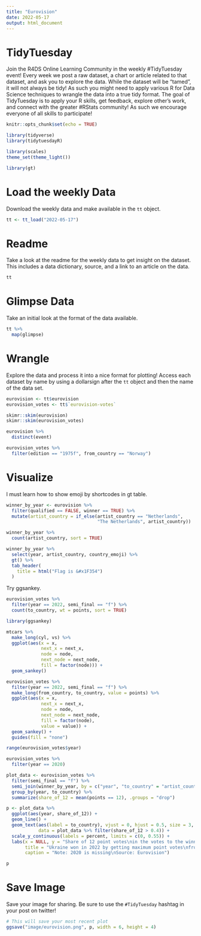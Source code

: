 ```yaml
---
title: "Eurovision"
date: 2022-05-17
output: html_document
---
```


# TidyTuesday

Join the R4DS Online Learning Community in the weekly #TidyTuesday event!
Every week we post a raw dataset, a chart or article related to that dataset, and ask you to explore the data.
While the dataset will be “tamed”, it will not always be tidy! As such you might need to apply various R for Data Science techniques to wrangle the data into a true tidy format.
The goal of TidyTuesday is to apply your R skills, get feedback, explore other’s work, and connect with the greater #RStats community!
As such we encourage everyone of all skills to participate!

```r

knitr::opts_chunk$set(echo = TRUE)

library(tidyverse)
library(tidytuesdayR)

library(scales)
theme_set(theme_light())

library(gt)
```

# Load the weekly Data

Download the weekly data and make available in the `tt` object.

```r

tt <- tt_load("2022-05-17")

```


# Readme

Take a look at the readme for the weekly data to get insight on the dataset.
This includes a data dictionary, source, and a link to an article on the data.

```r

tt

```


# Glimpse Data

Take an initial look at the format of the data available.

```r

tt %>% 
  map(glimpse)

```

# Wrangle

Explore the data and process it into a nice format for plotting! Access each dataset by name by using a dollarsign after the `tt` object and then the name of the data set.

```r

eurovision <- tt$eurovision
eurovision_votes <- tt$`eurovision-votes`

skimr::skim(eurovision)
skimr::skim(eurovision_votes)

eurovision %>% 
  distinct(event)

eurovision_votes %>% 
  filter(edition == "1975f", from_country == "Norway")
```


# Visualize

I must learn how to show emoji by shortcodes in gt table.

```r

winner_by_year <- eurovision %>% 
  filter(qualified == FALSE, winner == TRUE) %>% 
  mutate(artist_country = if_else(artist_country == "Netherlands",
                                  "The Netherlands", artist_country))

winner_by_year %>% 
  count(artist_country, sort = TRUE)

winner_by_year %>% 
  select(year, artist_country, country_emoji) %>% 
  gt() %>% 
  tab_header(
    title = html("Flag is &#x1F354")
  )

```

Try ggsankey.

```r
eurovision_votes %>% 
  filter(year == 2022, semi_final == "f") %>% 
  count(to_country, wt = points, sort = TRUE)

library(ggsankey)

mtcars %>% 
  make_long(cyl, vs) %>% 
  ggplot(aes(x = x, 
             next_x = next_x, 
             node = node, 
             next_node = next_node,
             fill = factor(node))) +
  geom_sankey()

eurovision_votes %>% 
  filter(year == 2022, semi_final == "f") %>% 
  make_long(from_country, to_country, value = points) %>% 
  ggplot(aes(x = x, 
             next_x = next_x, 
             node = node, 
             next_node = next_node,
             fill = factor(node),
             value = value)) +
  geom_sankey() +
  guides(fill = "none")
```

```r
range(eurovision_votes$year)

eurovision_votes %>% 
  filter(year == 2020)

plot_data <- eurovision_votes %>% 
  filter(semi_final == "f") %>% 
  semi_join(winner_by_year, by = c("year", "to_country" = "artist_country")) %>% 
  group_by(year, to_country) %>% 
  summarize(share_of_12 = mean(points == 12), .groups = "drop")

p <- plot_data %>% 
  ggplot(aes(year, share_of_12)) +
  geom_line() +
  geom_text(aes(label = to_country), vjust = 0, hjust = 0.5, size = 3,
            data = plot_data %>% filter(share_of_12 > 0.4)) +
  scale_y_continuous(labels = percent, limits = c(0, 0.55)) +
  labs(x = NULL, y = "Share of 12 point votes\nin the votes to the winner",
       title = "Ukraine won in 2022 by getting maximum point votes\nfrom more than 40 percent countries in the final",
       caption = "Note: 2020 is missing\nSource: Eurovision")

p
```

# Save Image

Save your image for sharing. Be sure to use the `#TidyTuesday` hashtag in your post on twitter! 

```r

# This will save your most recent plot
ggsave("image/eurovision.png", p, width = 6, height = 4)

```
